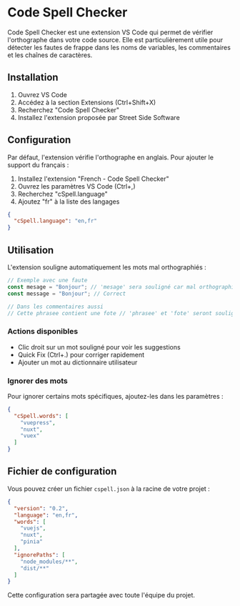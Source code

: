 
# Code Spell Checker

Code Spell Checker est une extension VS Code qui permet de vérifier l'orthographe dans votre code source. Elle est particulièrement utile pour détecter les fautes de frappe dans les noms de variables, les commentaires et les chaînes de caractères.

## Installation

1. Ouvrez VS Code
2. Accédez à la section Extensions (Ctrl+Shift+X)
3. Recherchez "Code Spell Checker"
4. Installez l'extension proposée par Street Side Software

## Configuration

Par défaut, l'extension vérifie l'orthographe en anglais. Pour ajouter le support du français :

1. Installez l'extension "French - Code Spell Checker"
2. Ouvrez les paramètres VS Code (Ctrl+,)
3. Recherchez "cSpell.language"
4. Ajoutez "fr" à la liste des langages


```json
{
  "cSpell.language": "en,fr"
}
```

## Utilisation

L'extension souligne automatiquement les mots mal orthographiés :


```js
// Exemple avec une faute
const mesage = "Bonjour"; // 'mesage' sera souligné car mal orthographié
const message = "Bonjour"; // Correct

// Dans les commentaires aussi
// Cette phrasee contient une fote // 'phrasee' et 'fote' seront soulignés
```

### Actions disponibles

- Clic droit sur un mot souligné pour voir les suggestions
- Quick Fix (Ctrl+.) pour corriger rapidement
- Ajouter un mot au dictionnaire utilisateur

### Ignorer des mots

Pour ignorer certains mots spécifiques, ajoutez-les dans les paramètres :

```json
{
  "cSpell.words": [
    "vuepress",
    "nuxt",
    "vuex"
  ]
}
```

## Fichier de configuration

Vous pouvez créer un fichier `cspell.json` à la racine de votre projet :

```json
{
  "version": "0.2",
  "language": "en,fr",
  "words": [
    "vuejs",
    "nuxt",
    "pinia"
  ],
  "ignorePaths": [
    "node_modules/**",
    "dist/**"
  ]
}
```

Cette configuration sera partagée avec toute l'équipe du projet.
